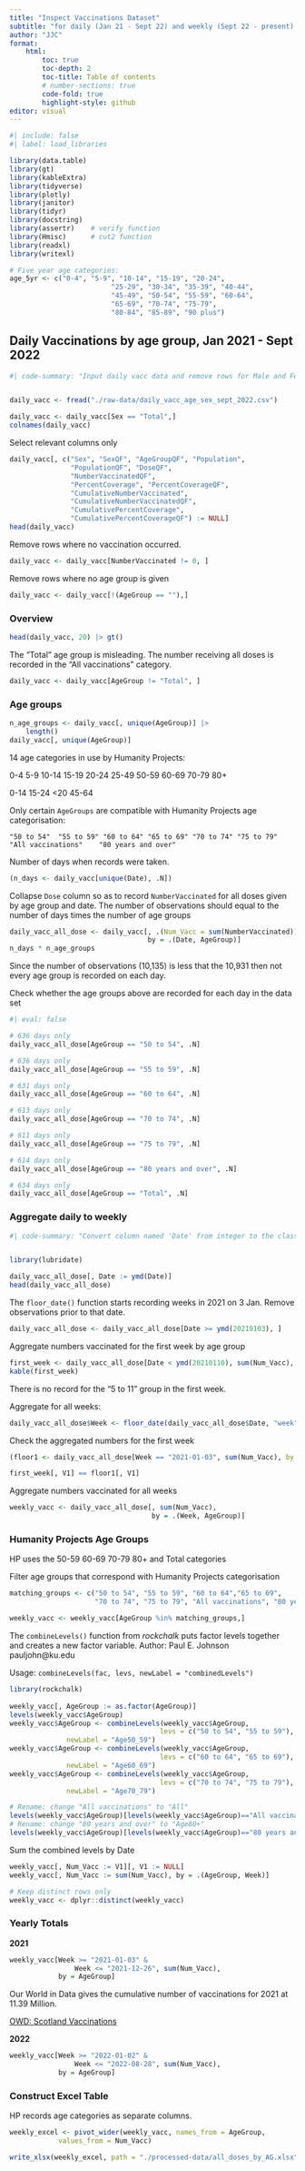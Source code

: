 ```yaml
---
title: "Inspect Vaccinations Dataset"
subtitle: "for daily (Jan 21 - Sept 22) and weekly (Sept 22 - present) counts"
author: "JJC"
format: 
    html:
        toc: true
        toc-depth: 2
        toc-title: Table of contents
        # number-sections: true
        code-fold: true
        highlight-style: github
editor: visual
---
```


```r
#| include: false
#| label: load_libraries

library(data.table)
library(gt)
library(kableExtra)
library(tidyverse)
library(plotly)
library(janitor)
library(tidyr)
library(docstring)
library(assertr)    # verify function
library(Hmisc)      # cut2 function
library(readxl)
library(writexl)
```

```r

# Five year age categories:
age_5yr <- c("0-4", "5-9", "10-14", "15-19", "20-24", 
                         "25-29", "30-34", "35-39", "40-44", 
                         "45-49", "50-54", "55-59", "60-64", 
                         "65-69", "70-74", "75-79",
                         "80-84", "85-89", "90 plus")
```

## Daily Vaccinations by age group, Jan 2021 - Sept 2022

```r
#| code-summary: "Input daily vacc data and remove rows for Male and Female.  Using total numbers only"


daily_vacc <- fread("./raw-data/daily_vacc_age_sex_sept_2022.csv")

daily_vacc <- daily_vacc[Sex == "Total",]
colnames(daily_vacc)
```

Select relevant columns only

```r
daily_vacc[, c("Sex", "SexQF", "AgeGroupQF", "Population", 
               "PopulationQF", "DoseQF",
               "NumberVaccinatedQF",
               "PercentCoverage", "PercentCoverageQF", 
               "CumulativeNumberVaccinated",
               "CumulativeNumberVaccinatedQF", 
               "CumulativePercentCoverage",
               "CumulativePercentCoverageQF") := NULL]
head(daily_vacc) 
```

Remove rows where no vaccination occurred.

```r

daily_vacc <- daily_vacc[NumberVaccinated != 0, ]
```

Remove rows where no age group is given

```r
daily_vacc <- daily_vacc[!(AgeGroup == ""),]
```

### Overview

```r

head(daily_vacc, 20) |> gt()
```

The "Total" age group is misleading. The number receiving all doses is recorded in the "All vaccinations" category.

```r
daily_vacc <- daily_vacc[AgeGroup != "Total", ]
```

### Age groups

```r

n_age_groups <- daily_vacc[, unique(AgeGroup)] |> 
    length()
daily_vacc[, unique(AgeGroup)]
```

14 age categories in use by Humanity Projects:

0-4 5-9 10-14 15-19 20-24 25-49 50-59 60-69 70-79 80+

0-14 15-24 \<20 45-64

Only certain `AgeGroups` are compatible with Humanity Projects age categorisation:

```         
"50 to 54"  "55 to 59" "60 to 64" "65 to 69" "70 to 74" "75 to 79"   
"All vaccinations"    "80 years and over"
```

Number of days when records were taken.

```r
(n_days <- daily_vacc[unique(Date), .N])
```

Collapse `Dose` column so as to record `NumberVaccinated` for all doses given by age group and date. The number of observations should equal to the number of days times the number of age groups

```r
daily_vacc_all_dose <- daily_vacc[, .(Num_Vacc = sum(NumberVaccinated)),
                                  by = .(Date, AgeGroup)]
n_days * n_age_groups
```

Since the number of observations (10,135) is less that the 10,931 then not every age group is recorded on each day.

Check whether the age groups above are recorded for each day in the data set

```r
#| eval: false

# 636 days only
daily_vacc_all_dose[AgeGroup == "50 to 54", .N]

# 636 days only
daily_vacc_all_dose[AgeGroup == "55 to 59", .N]

# 631 days only
daily_vacc_all_dose[AgeGroup == "60 to 64", .N]

# 613 days only
daily_vacc_all_dose[AgeGroup == "70 to 74", .N]

# 611 days only
daily_vacc_all_dose[AgeGroup == "75 to 79", .N]

# 614 days only
daily_vacc_all_dose[AgeGroup == "80 years and over", .N]

# 634 days only
daily_vacc_all_dose[AgeGroup == "Total", .N]
```

### Aggregate daily to weekly

```r
#| code-summary: "Convert column named 'Date' from integer to the class Date"


library(lubridate)

daily_vacc_all_dose[, Date := ymd(Date)]
head(daily_vacc_all_dose)
```

The `floor_date()` function starts recording weeks in 2021 on 3 Jan. Remove observations prior to that date.

```r
daily_vacc_all_dose <- daily_vacc_all_dose[Date >= ymd(20210103), ]
```

Aggregate numbers vaccinated for the first week by age group

```r
first_week <- daily_vacc_all_dose[Date < ymd(20210110), sum(Num_Vacc), by = AgeGroup]
kable(first_week)
```

There is no record for the "5 to 11" group in the first week.

Aggregate for all weeks:

```r

daily_vacc_all_dose$Week <- floor_date(daily_vacc_all_dose$Date, "week")
```

Check the aggregated numbers for the first week

```r
(floor1 <- daily_vacc_all_dose[Week == "2021-01-03", sum(Num_Vacc), by = AgeGroup] )

first_week[, V1] == floor1[, V1]
```

Aggregate numbers vaccinated for all weeks

```r
weekly_vacc <- daily_vacc_all_dose[, sum(Num_Vacc), 
                                   by = .(Week, AgeGroup)]
```

### Humanity Projects Age Groups

HP uses the 50-59 60-69 70-79 80+ and Total categories

Filter age groups that correspond with Humanity Projects categorisation

```r

matching_groups <- c("50 to 54", "55 to 59", "60 to 64","65 to 69", 
                     "70 to 74", "75 to 79", "All vaccinations", "80 years and over")

weekly_vacc <- weekly_vacc[AgeGroup %in% matching_groups,]
```

The `combineLevels()` function from *rockchalk* puts factor levels together and creates a new factor variable. Author: Paul E. Johnson pauljohn\@ku.edu

Usage: `combineLevels(fac, levs, newLabel = "combinedLevels")`

```r
library(rockchalk)
 
weekly_vacc[, AgeGroup := as.factor(AgeGroup)]
levels(weekly_vacc$AgeGroup)
weekly_vacc$AgeGroup <- combineLevels(weekly_vacc$AgeGroup, 
                                     levs = c("50 to 54", "55 to 59"),
              newLabel = "Age50_59")
weekly_vacc$AgeGroup <- combineLevels(weekly_vacc$AgeGroup, 
                                     levs = c("60 to 64", "65 to 69"),
              newLabel = "Age60_69")
weekly_vacc$AgeGroup <- combineLevels(weekly_vacc$AgeGroup, 
                                     levs = c("70 to 74", "75 to 79"),
              newLabel = "Age70_79")

# Rename: change "All vaccinations" to "All"
levels(weekly_vacc$AgeGroup)[levels(weekly_vacc$AgeGroup)=="All vaccinations"] <- "All"
# Rename: change "80 years and over" to "Age80+"
levels(weekly_vacc$AgeGroup)[levels(weekly_vacc$AgeGroup)=="80 years and over"] <- "Age80+"
```

Sum the combined levels by Date

```r

weekly_vacc[, Num_Vacc := V1][, V1 := NULL]
weekly_vacc[, Num_Vacc := sum(Num_Vacc), by = .(AgeGroup, Week)]

# Keep distinct rows only
weekly_vacc <- dplyr::distinct(weekly_vacc)
```

### Yearly Totals

**2021**

```r
weekly_vacc[Week >= "2021-01-03" & 
                Week <= "2021-12-26", sum(Num_Vacc), 
            by = AgeGroup]
```

Our World in Data gives the cumulative number of vaccinations for 2021 at 11.39 Million.

[OWD: Scotland Vaccinations](https://ourworldindata.org/grapher/cumulative-covid-vaccinations?country=~Scotland "Check value at 31 Dec 2021")

**2022**

```r

weekly_vacc[Week >= "2022-01-02" & 
                Week <= "2022-08-28", sum(Num_Vacc), 
            by = AgeGroup]
```

### Construct Excel Table

HP records age categories as separate columns.

```r
weekly_excel <- pivot_wider(weekly_vacc, names_from = AgeGroup,
            values_from = Num_Vacc)

write_xlsx(weekly_excel, path = "./processed-data/all_doses_by_AG.xlsx")
```
